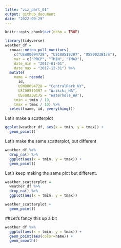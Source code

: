 ```yaml
---
title: "viz_part_01"
output: github_document
date: "2022-09-29"
---
```


```r
knitr::opts_chunk$set(echo = TRUE)
```

```r
library(tidyverse)
weather_df = 
  rnoaa::meteo_pull_monitors(
    c("USW00094728", "USC00519397", "USS0023B17S"),
    var = c("PRCP", "TMIN", "TMAX"), 
    date_min = "2017-01-01",
    date_max = "2017-12-31") %>%
  mutate(
    name = recode(
      id, 
      USW00094728 = "CentralPark_NY", 
      USC00519397 = "Waikiki_HA",
      USS0023B17S = "Waterhole_WA"),
    tmin = tmin / 10,
    tmax = tmax / 10) %>%
  select(name, id, everything())
```

Let's make a scatterplot

```r
ggplot(weather_df, aes(x = tmin, y = tmax)) +
  geom_point()
```

Let's make the same scatterplot, but different

```r
weather_df %>%
  drop_na() %>%
  ggplot(aes(x = tmin, y = tmax)) +
  geom_point()
```

Let's keep making the same plot but different.

```r
weather_scatterplot = 
  weather_df %>%
  drop_na() %>%
  ggplot(aes(x = tmin, y = tmax))

weather_scatterplot +
  geom_point()
```


##Let's fancy this up a bit

```r
weather_df %>%
  ggplot(aes(x = tmin, y = tmax)) +
  geom_point(aes(color=name)) + 
  geom_smooth()

```

